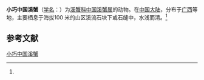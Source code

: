 {{Speciesbox
| name = 小巧中国溪蟹
| status = 
| status_system = 
| image = 
| genus = Chinapotamon
| species = pusillum
| authority = (Song, 1984)<ref name='id12082'>{{cite web| url =http://www.bioinfo.cn/db05/BjdwSpecies.php?action=view&id=12082| title =小巧中国溪蟹| work =《中国动物物种编目数据库》| publisher =中国科学院微生物研究所| author =中国科学院动物研究所| accessdate =2009-04-28| deadurl =yes| archiveurl =https://web.archive.org/web/20160305095700/http://www.bioinfo.cn/db05/BjdwSpecies.php?action=view&id=12082| archivedate =2016-03-05}}</ref>
}}

'''小巧中国溪蟹'''（[[学名|学名]]：{{lang|la|''Chinapotamon pusillum''}}）为[[溪蟹科|溪蟹科]][[中国溪蟹属|中国溪蟹属]]的动物。在[[中国大陆|中国大陆]]，分布于[[广西|广西]]等地，主要栖息于海拔100 米的山区溪流石块下或石缝中，水浅而清。<ref name='id12082'/>

== 参考文献 ==
{{reflist}}

{{Wikispecies|Chinapotamon pusillum}}
{{Taxonbar|from=Q13463239}}

[[Category:中国溪蟹属|小巧中国溪蟹]]


{{螃蟹小作品}}